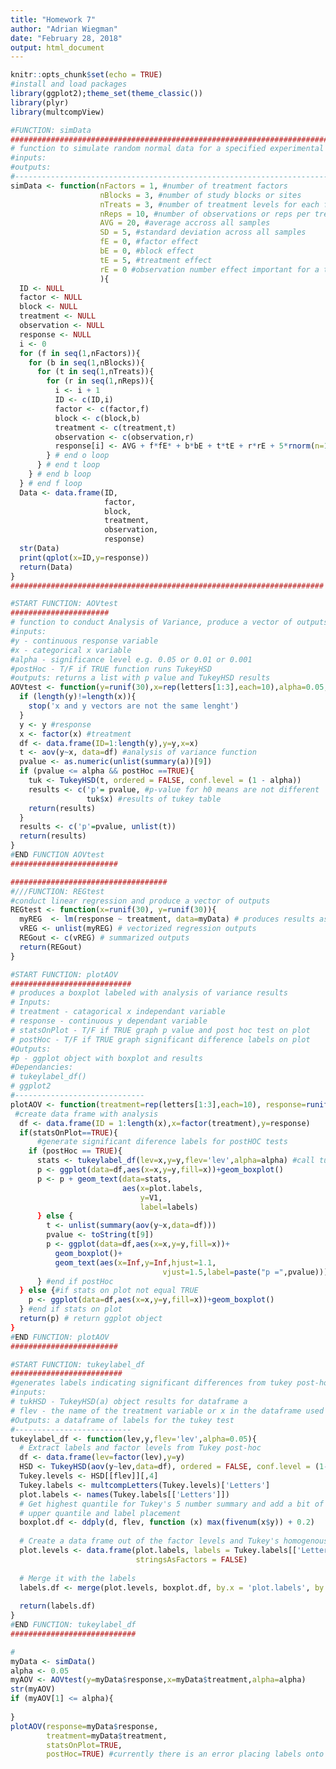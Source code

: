 ```yaml
---
title: "Homework 7"
author: "Adrian Wiegman"
date: "February 28, 2018"
output: html_document
---
```


```r
knitr::opts_chunk$set(echo = TRUE)
#install and load packages
library(ggplot2);theme_set(theme_classic())
library(plyr)
library(multcompView)
```

```r
#FUNCTION: simData
#########################################################################
# function to simulate random normal data for a specified experimental setup
#inputs:
#outputs:
#-------------------------------------------------------------------------
simData <- function(nFactors = 1, #number of treatment factors
                    nBlocks = 3, #number of study blocks or sites
                    nTreats = 3, #number of treatment levels for each factor
                    nReps = 10, #number of observations or reps per treatment level per block
                    AVG = 20, #average accross all samples 
                    SD = 5, #standard deviation across all samples
                    fE = 0, #factor effect
                    bE = 0, #block effect
                    tE = 5, #treatment effect
                    rE = 0 #observation number effect important for a time series
                    ){
  ID <- NULL
  factor <- NULL
  block <- NULL
  treatment <- NULL
  observation <- NULL
  response <- NULL
  i <- 0
  for (f in seq(1,nFactors)){
    for (b in seq(1,nBlocks)){
      for (t in seq(1,nTreats)){
        for (r in seq(1,nReps)){
          i <- i + 1
          ID <- c(ID,i)
          factor <- c(factor,f)
          block <- c(block,b)
          treatment <- c(treatment,t)
          observation <- c(observation,r)
          response[i] <- AVG + f*fE* + b*bE + t*tE + r*rE + 5*rnorm(n=1)
        } # end o loop
      } # end t loop
    } # end b loop
  } # end f loop
  Data <- data.frame(ID,
                     factor,
                     block,
                     treatment,
                     observation,
                     response)
  str(Data)
  print(qplot(x=ID,y=response))
  return(Data)
} 
######################################################################
```

```r
#START FUNCTION: AOVtest
######################
# function to conduct Analysis of Variance, produce a vector of outputs and plot a graph
#inputs:
#y - continuous response variable
#x - categorical x variable
#alpha - significance level e.g. 0.05 or 0.01 or 0.001
#postHoc - T/F if TRUE function runs TukeyHSD
#outputs: returns a list with p value and TukeyHSD results
AOVtest <- function(y=runif(30),x=rep(letters[1:3],each=10),alpha=0.05,postHoc = TRUE){
  if (length(y)!=length(x)){
    stop('x and y vectors are not the same lenght')
  }
  y <- y #response
  x <- factor(x) #treatment
  df <- data.frame(ID=1:length(y),y=y,x=x)
  t <- aov(y~x, data=df) #analysis of variance function
  pvalue <- as.numeric(unlist(summary(a))[9])
  if (pvalue <= alpha && postHoc ==TRUE){
    tuk <- TukeyHSD(t, ordered = FALSE, conf.level = (1 - alpha))
    results <- c('p'= pvalue, #p-value for h0 means are not different
                 tuk$x) #results of tukey table
    return(results)
  }
  results <- c('p'=pvalue, unlist(t))
  return(results)
}
#END FUNCTION AOVtest
########################
```

```r
###################################
#///FUNCTION: REGtest
#conduct linear regression and produce a vector of outputs
REGtest <- function(x=runif(30), y=runif(30)){
  myREG  <- lm(response ~ treatment, data=myData) # produces results as a list
  vREG <- unlist(myREG) # vectorized regression outputs
  REGout <- c(vREG) # summarized outputs
  return(REGout)
}
```

```r
#START FUNCTION: plotAOV
###########################
# produces a boxplot labeled with analysis of variance results 
# Inputs: 
# treatment - catagorical x independant variable 
# response - continuous y dependant variable
# statsOnPlot - T/F if TRUE graph p value and post hoc test on plot
# postHoc - T/F if TRUE graph significant difference labels on plot
#Outputs: 
#p - ggplot object with boxplot and results
#Dependancies:
# tukeylabel_df()
# ggplot2
#-----------------------------
plotAOV <- function(treatment=rep(letters[1:3],each=10), response=runif(30),statsOnPlot=FALSE,postHoc=FALSE){
 #create data frame with analysis
  df <- data.frame(ID = 1:length(x),x=factor(treatment),y=response)
  if(statsOnPlot==TRUE){
      #generate significant diference labels for postHOC tests
    if (postHoc == TRUE){ 
      stats <- tukeylabel_df(lev=x,y=y,flev='lev',alpha=alpha) #call tukeylabel_df
      p <- ggplot(data=df,aes(x=x,y=y,fill=x))+geom_boxplot()
      p <- p + geom_text(data=stats, 
                         aes(x=plot.labels, 
                             y=V1, 
                             label=labels)
      } else {
        t <- unlist(summary(aov(y~x,data=df)))
        pvalue <- toString(t[9]) 
        p <- ggplot(data=df,aes(x=x,y=y,fill=x))+
          geom_boxplot()+
          geom_text(aes(x=Inf,y=Inf,hjust=1.1,
                                  vjust=1.5,label=paste("p =",pvalue)))
      } #end if postHoc
  } else {#if stats on plot not equal TRUE
    p <- ggplot(data=df,aes(x=x,y=y,fill=x))+geom_boxplot()
  } #end if stats on plot
  return(p) # return ggplot object
}
#END FUNCTION: plotAOV
########################
```
```r
#START FUNCTION: tukeylabel_df
#########################
#generates labels indicating significant differences from tukey post-hoc
#inputs:
# tukHSD - TukeyHSD(a) object results for dataframe a 
# flev - the name of the treatment variable or x in the dataframe used in the TukeyHSD() test
#Outputs: a dataframe of labels for the tukey test
#--------------------------
tukeylabel_df <- function(lev,y,flev='lev',alpha=0.05){
  # Extract labels and factor levels from Tukey post-hoc
  df <- data.frame(lev=factor(lev),y=y)
  HSD <- TukeyHSD(aov(y~lev,data=df), ordered = FALSE, conf.level = (1-alpha))
  Tukey.levels <- HSD[[flev]][,4]
  Tukey.labels <- multcompLetters(Tukey.levels)['Letters']
  plot.labels <- names(Tukey.labels[['Letters']])
  # Get highest quantile for Tukey's 5 number summary and add a bit of space to buffer between    
  # upper quantile and label placement
  boxplot.df <- ddply(d, flev, function (x) max(fivenum(x$y)) + 0.2)
  
  # Create a data frame out of the factor levels and Tukey's homogenous group letters
  plot.levels <- data.frame(plot.labels, labels = Tukey.labels[['Letters']],
                            stringsAsFactors = FALSE)
  
  # Merge it with the labels
  labels.df <- merge(plot.levels, boxplot.df, by.x = 'plot.labels', by.y = flev, sort = FALSE)
  
  return(labels.df)
}
#END FUNCTION: tukeylabel_df
############################
```

```r
#
myData <- simData()
alpha <- 0.05
myAOV <- AOVtest(y=myData$response,x=myData$treatment,alpha=alpha)
str(myAOV)
if (myAOV[1] <= alpha){
  
}
plotAOV(response=myData$response,
        treatment=myData$treatment,
        statsOnPlot=TRUE,
        postHoc=TRUE) #currently there is an error placing labels onto the plot 
```

